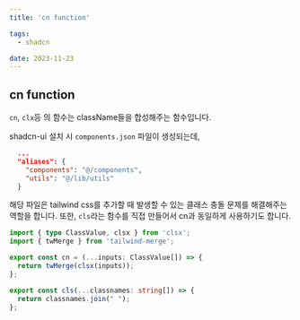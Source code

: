 ```yaml
---
title: 'cn function'

tags:
  - shadcn

date: 2023-11-23
---
```


## cn function

`cn`, `clx`등 의 함수는 className들을 합성해주는 함수입니다.


shadcn-ui 설치 시 `components.json` 파일이 생성되는데,

```json:components.json
  ...
  "aliases": {
    "components": "@/components",
    "utils": "@/lib/utils"
  }
```

해당 파일은 tailwind css를 추가할 때 발생할 수 있는 클래스 충돌 문제를 해결해주는 역할을 합니다.
또한, `cls`라는 함수를 직접 만들어서 cn과 동일하게 사용하기도 합니다.

```javascript:src/lib/utils.ts
import { type ClassValue, clsx } from 'clsx';
import { twMerge } from 'tailwind-merge';

export const cn = (...inputs: ClassValue[]) => {
  return twMerge(clsx(inputs));
};

export const cls(...classnames: string[]) => {
  return classnames.join(" ");
};
```
